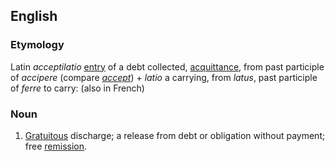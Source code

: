 ==English==

===Etymology===
Latin ''acceptilatio'' [[entry]] of a debt collected, [[acquittance]], from past participle of ''accipere'' (compare ''[[accept]]'') + ''latio'' a carrying, from ''latus'', past participle of ''ferre'' to carry: (also in French) 

===Noun===
{{en-noun}}

# {{cattag|civil law}} [[gratuitous|Gratuitous]] discharge; a release from debt or obligation without payment; free [[remission]].